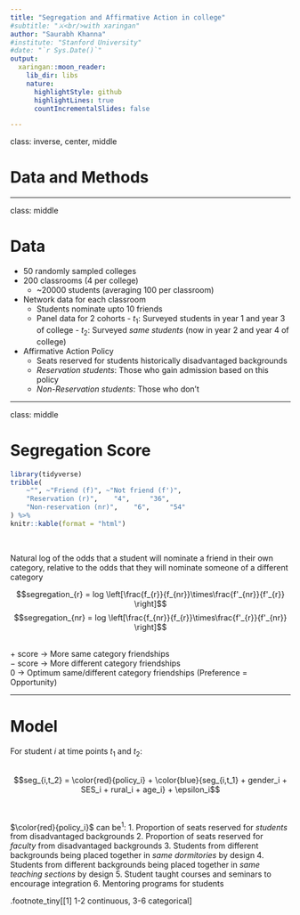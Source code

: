 ```yaml
---
title: "Segregation and Affirmative Action in college"
#subtitle: "⚔<br/>with xaringan"
author: "Saurabh Khanna"
#institute: "Stanford University"
#date: "`r Sys.Date()`"
output:
  xaringan::moon_reader:
    lib_dir: libs
    nature:
      highlightStyle: github
      highlightLines: true
      countIncrementalSlides: false

---
```


class: inverse, center, middle

# Data and Methods

---

class: middle

# Data

* 50 randomly sampled colleges
 + 200 classrooms (4 per college)
      - ~20000 students (averaging 100 per classroom)


* Network data for each classroom
  + Students nominate upto 10 friends
  + Panel data for 2 cohorts
        - $t_1$: Surveyed students in year 1 and year 3 of college
        - $t_2$: Surveyed _same students_ (now in year 2 and year 4 of college)

        
* Affirmative Action Policy
  + Seats reserved for students historically disadvantaged backgrounds
  + _Reservation students_: Those who gain admission based on this policy
  + _Non-Reservation students_: Those who don't


---

class: middle

# Segregation Score

```r
library(tidyverse)
tribble(
    ~"", ~"Friend (f)", ~"Not friend (f')",   
    "Reservation (r)",    "4",     "36",
    "Non-reservation (nr)",    "6",     "54"
) %>%
knitr::kable(format = "html")
```
<br/>

Natural log of the odds that a student will nominate a friend in their own category, relative to the odds that they will nominate someone of a different category

$$segregation_{r} = log \left[\frac{f_{r}}{f_{nr}}\times\frac{f'_{nr}}{f'_{r}} \right]$$
$$segregation_{nr} = log \left[\frac{f_{nr}}{f_{r}}\times\frac{f'_{r}}{f'_{nr}} \right]$$

<br/>
$+$ score $\to$ More same category friendships <br/>
$-$ score $\to$ More different category friendships <br/>
0 $\to$ Optimum same/different category friendships (Preference = Opportunity)

---

# Model

For student $i$ at time points $t_1$ and $t_2$:
<br/><br/>

$$seg_{i,t_2} = \color{red}{policy_i} + \color{blue}{seg_{i,t_1} + gender_i + SES_i + rural_i + age_i} + \epsilon_i$$

<br/><br/>
$\color{red}{policy_i}$ can be<sup>1</sup>:
1. Proportion of seats reserved for _students_ from disadvantaged backgrounds
2. Proportion of seats reserved for _faculty_ from disadvantaged backgrounds
3. Students from different backgrounds being placed together in _same dormitories_ by design
4. Students from different backgrounds being placed together in _same teaching sections_ by design
5. Student taught courses and seminars to encourage integration
6. Mentoring programs for students

.footnote_tiny[[1] 1-2 continuous, 3-6 categorical]



















